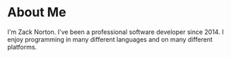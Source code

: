 
<div className={styles.Document}>

# About Me

I'm Zack Norton. I've been a professional software developer since 2014. I enjoy programming in many different languages and on many different platforms. 

</div>